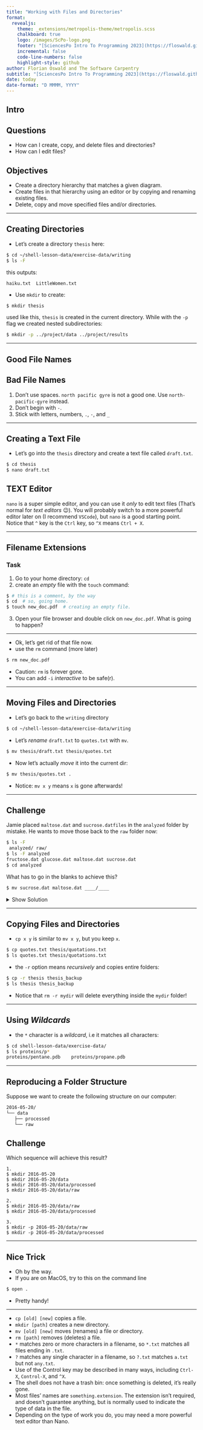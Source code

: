 ```yaml
---
title: "Working with Files and Directories"
format: 
  revealjs:
    theme: _extensions/metropolis-theme/metropolis.scss
    chalkboard: true
    logo: /images/ScPo-logo.png
    footer: "[SciencesPo Intro To Programming 2023](https://floswald.github.io/ScPoProgramming/)"
    incremental: false
    code-line-numbers: false
    highlight-style: github
author: Florian Oswald and The Software Carpentry
subtitle: "[SciencesPo Intro To Programming 2023](https://floswald.github.io/ScPoProgramming/)"
date: today
date-format: "D MMMM, YYYY"
---
```



## Intro

::: {.callout-note}

# Questions

- How can I create, copy, and delete files and directories?
- How can I edit files?

:::

::: {.callout-tip}

# Objectives

- Create a directory hierarchy that matches a given diagram.
- Create files in that hierarchy using an editor or by copying and renaming existing files.
- Delete, copy and move specified files and/or directories.

:::

---

## Creating Directories

* Let's create a directory `thesis` here:
```bash
$ cd ~/shell-lesson-data/exercise-data/writing
$ ls -F
```
this outputs:

```
haiku.txt  LittleWomen.txt
```

* Use `mkdir` to create:
```bash
$ mkdir thesis
```

used like this, `thesis` is created in the current directory. While with the `-p` flag we created nested subdirectories:

```bash
$ mkdir -p ../project/data ../project/results
```

---

## Good File Names


::: {.callout-warning}

# Bad File Names

1. Don't use spaces. `north pacific gyre` is not a good one. Use `north-pacific-gyre` instead.
2. Don't begin with `-`.
3. Stick with letters, numbers, `.`, `-`, and `_`

:::

---

## Creating a Text File

* Let's go into the `thesis` directory and create a text file called `draft.txt`.

```bash
$ cd thesis
$ nano draft.txt
```

::: {.callout-note}

# TEXT Editor

`nano` is a super simple editor, and you can use it *only* to edit text files (That's normal for *text editors* 😉). You will probably switch to a more powerful editor later on (I recommend `VSCode`), but `nano` is a good starting point.
Notice that `^` key is the `Ctrl` key, so `^X` means `Ctrl + X`.
:::


---

## Filename Extensions


### Task

1. Go to your home directory: `cd`
2. create an *empty* file with the `touch` command:

```bash
$ # this is a comment, by the way 
$ cd  # so, going home.
$ touch new_doc.pdf  # creating an empty file.
```

3. Open your file browser and double click on `new_doc.pdf`. What is going to happen?


---

* Ok, let's get rid of that file now.
* use the `rm` command (more later)
```bash
$ rm new_doc.pdf
```
* Caution: `rm` is forever gone.
* You can add `-i` *interactive* to be safe(r).


---

## Moving Files and Directories

* Let's go back to the `writing` directory
```bash
$ cd ~/shell-lesson-data/exercise-data/writing
```
* Let's *rename* `draft.txt` to `quotes.txt` with `mv`.
```bash
$ mv thesis/draft.txt thesis/quotes.txt
```
* Now let's actually *move* it into the current dir:
```bash
$ mv thesis/quotes.txt .
```
* Notice: `mv x y` means `x` is gone afterwards!

---

::: {.callout-caution}

# Challenge

Jamie placed `maltose.dat` and `sucrose.datfiles` in the `analyzed` folder by mistake. He wants to move those back to the `raw` folder now:

```bash
$ ls -F  
 analyzed/ raw/
$ ls -F analyzed
fructose.dat glucose.dat maltose.dat sucrose.dat
$ cd analyzed
```
What has to go in the blanks to achieve this?

```bash
$ mv sucrose.dat maltose.dat ____/____
```
:::

<details>
<summary>Show Solution</summary>

::: {.callout-note}
# Solution

```bash
$ mv sucrose.dat maltose.dat ../raw
```

:::
</details>


--- 

## Copying Files and Directories

* `cp x y` is similar to `mv x y`, but you keep `x`.
```bash
$ cp quotes.txt thesis/quotations.txt
$ ls quotes.txt thesis/quotations.txt
```

* the `-r` option means *recursively* and copies entire folders:
```bash
$ cp -r thesis thesis_backup
$ ls thesis thesis_backup
```

* Notice that `rm -r mydir` will delete everything inside the `mydir` folder!


---

## Using *Wildcards*

* the `*` character is a *wildcard*, i.e it matches all characters:
```bash
$ cd shell-lesson-data/exercise-data/
$ ls proteins/p*
proteins/pentane.pdb	proteins/propane.pdb
```


---

## Reproducing a Folder Structure

Suppose we want to create the following structure on our computer:

```bash
2016-05-20/
└── data
   ├── processed
   └── raw
```

::: {.callout-caution}
# Challenge

Which sequence will achieve this result?

```
1.
$ mkdir 2016-05-20
$ mkdir 2016-05-20/data
$ mkdir 2016-05-20/data/processed
$ mkdir 2016-05-20/data/raw
```

```
2.
$ mkdir 2016-05-20/data/raw
$ mkdir 2016-05-20/data/processed
```

```
3.
$ mkdir -p 2016-05-20/data/raw
$ mkdir -p 2016-05-20/data/processed
```

:::


---

## Nice Trick

* Oh by the way.
* If you are on MacOS, try to this on the command line

```bash
$ open .
```

* Pretty handy!

---

::: {.callout-tip}

- `cp [old] [new]` copies a file.
- `mkdir [path]` creates a new directory.
- `mv [old] [new]` moves (renames) a file or directory.
- `rm [path]` removes (deletes) a file.
- `*` matches zero or more characters in a filename, so `*.txt` matches all files ending in `.txt`.
- `?` matches any single character in a filename, so `?.txt` matches `a.txt` but not `any.txt`.
- Use of the Control key may be described in many ways, including `Ctrl-X`, `Control-X`, and `^X`.
- The shell does not have a trash bin: once something is deleted, it's really gone.
- Most files' names are `something.extension`. The extension isn't required, and doesn't guarantee anything, but is normally used to indicate the type of data in the file.
- Depending on the type of work you do, you may need a more powerful text editor than Nano.

:::

